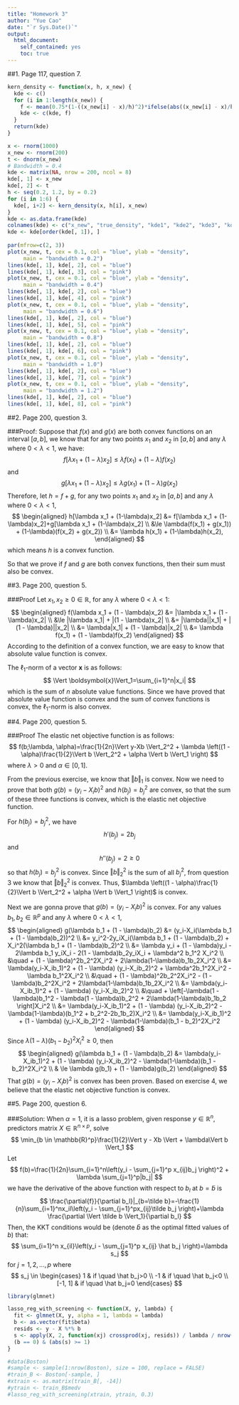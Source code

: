 ```yaml
---
title: "Homework 3"
author: "Yue Cao"
date: "`r Sys.Date()`"
output:
  html_document:
    self_contained: yes
    toc: true
---
```

<!--
%\VignetteEngine{knitr::rmarkdown}
%\VignetteIndexEntry{The ridge regression vignette}
-->

##1. Page 117, question 7.
```r
kern_density <- function(x, h, x_new) {
  kde <- c()
  for (i in 1:length(x_new)) {
    f <- mean(0.75*(1-((x_new[i] - x)/h)^2)*ifelse(abs((x_new[i] - x)/h) <= 1, 1, 0))/h
    kde <- c(kde, f)
  }
  return(kde)
}

x <- rnorm(1000)
x_new <- rnorm(200)
t <- dnorm(x_new)
# Bandwidth = 0.4
kde <- matrix(NA, nrow = 200, ncol = 8)
kde[, 1] <- x_new
kde[, 2] <- t
h <- seq(0.2, 1.2, by = 0.2)
for (i in 1:6) {
  kde[, i+2] <- kern_density(x, h[i], x_new)
}
kde <- as.data.frame(kde)
colnames(kde) <- c("x_new", "true_density", "kde1", "kde2", "kde3", "kde4", "kde5", "kde6")
kde <- kde[order(kde[, 1]), ]
  
par(mfrow=c(2, 3))
plot(x_new, t, cex = 0.1, col = "blue", ylab = "density",
     main = "bandwidth = 0.2")
lines(kde[, 1], kde[, 2], col = "blue")
lines(kde[, 1], kde[, 3], col = "pink")
plot(x_new, t, cex = 0.1, col = "blue", ylab = "density",
     main = "bandwidth = 0.4")
lines(kde[, 1], kde[, 2], col = "blue")
lines(kde[, 1], kde[, 4], col = "pink")
plot(x_new, t, cex = 0.1, col = "blue", ylab = "density",
     main = "bandwidth = 0.6")
lines(kde[, 1], kde[, 2], col = "blue")
lines(kde[, 1], kde[, 5], col = "pink")
plot(x_new, t, cex = 0.1, col = "blue", ylab = "density",
     main = "bandwidth = 0.8")
lines(kde[, 1], kde[, 2], col = "blue")
lines(kde[, 1], kde[, 6], col = "pink")
plot(x_new, t, cex = 0.1, col = "blue", ylab = "density",
     main = "bandwidth = 1.0")
lines(kde[, 1], kde[, 2], col = "blue")
lines(kde[, 1], kde[, 7], col = "pink")
plot(x_new, t, cex = 0.1, col = "blue", ylab = "density",
     main = "bandwidth = 1.2")
lines(kde[, 1], kde[, 2], col = "blue")
lines(kde[, 1], kde[, 8], col = "pink")

```


##2. Page 200, question 3.

###Proof:
Suppose that $f(x)$ and $g(x)$ are both convex functions on an interval $[a, b]$, we know that for any two points $x_1$ and $x_2$ in $[a, b]$ and any $\lambda$ where $0<\lambda<1$, we have:
$$
f[\lambda x_1 + (1-\lambda)x_2] \le \lambda f(x_1) + (1-\lambda)f(x_2)
$$
and
$$
g[\lambda x_1 + (1-\lambda)x_2] \le \lambda g(x_1) + (1-\lambda)g(x_2)
$$
Therefore, let $h=f+g$, for any two points $x_1$ and $x_2$ in $[a, b]$ and any $\lambda$ where $0<\lambda<1$,
$$
\begin{aligned}
h[\lambda x_1 + (1-\lambda)x_2] &= f[\lambda x_1 + (1-\lambda)x_2]+g[\lambda x_1 + (1-\lambda)x_2] \\
&\le \lambda(f(x_1) + g(x_1)) + (1-\lambda)(f(x_2) + g(x_2)) \\
&= \lambda h(x_1) + (1-\lambda)h(x_2),
\end{aligned}
$$
which means $h$ is a convex function.

So that we prove if $f$ and $g$ are both convex functions, then their sum must also be convex.


##3. Page 200, question 5.

###Proof
Let $x_1, x_2 \ge 0 \in \mathbb{R}$, for any $\lambda$ where $0<\lambda<1$:
$$
\begin{aligned}
f(\lambda x_1 + (1 - \lambda)x_2) &= |\lambda x_1 + (1 - \lambda)x_2| \\
&\le |\lambda x_1| + |(1 - \lambda)x_2| \\
&= |\lambda||x_1| + |(1 - \lambda)||x_2| \\
&= \lambda|x_1| + (1 - \lambda)|x_2| \\
&= \lambda f(x_1) + (1 - \lambda)f(x_2)
\end{aligned}
$$
According to the definition of a convex function, we are easy to know that absolute value function is convex.

The $\ell_1$-norm of a vector $\boldsymbol{x}$ is as follows:
$$
\Vert \boldsymbol{x}\Vert_1=\sum_{i=1}^n|x_i|
$$
which is the sum of $n$ absolute value functions. Since we have proved that absolute value function is convex and the sum of convex functions is convex, the $\ell_1$-norm is also convex.


##4. Page 200, question 5.

###Proof
The elastic net objective function is as follows:
$$
f(b;\lambda, \alpha)=\frac{1}{2n}\Vert y-Xb \Vert_2^2 + \lambda \left((1 - \alpha)\frac{1}{2}\Vert b \Vert_2^2 + \alpha \Vert b \Vert_1 \right)
$$
where $\lambda > 0$ and $\alpha \in [0, 1]$.

From the previous exercise, we know that $\Vert b \Vert_1$ is convex. Now we need to prove that both $g(b)=(y_i-X_ib)^2$ and $h(b_j)=b_j^2$ are convex, so that the sum of these three functions is convex, which is the elastic net objective function.

For $h(b_j)=b_j^2$, we have
$$
h'(b_j)=2b_j
$$
and
$$
h''(b_j)=2 \ge 0
$$
so that $h(b_j)=b_j^2$ is convex. Since $\Vert b \Vert_2^2$ is the sum of all $b_j^2$, from question 3 we know that $\Vert b \Vert_2^2$ is convex. Thus, $\lambda \left((1 - \alpha)\frac{1}{2}\Vert b \Vert_2^2 + \alpha \Vert b \Vert_1 \right)$ is convex.

Next we are gonna prove that $g(b)=(y_i-X_ib)^2$ is convex. For any values $b_1, b_2 \in \mathbb{R}^p$ and any $\lambda$ where $0<\lambda<1$,
$$
\begin{aligned}
g(\lambda b_1 + (1 - \lambda)b_2) &= (y_i-X_i(\lambda b_1 + (1 - \lambda)b_2))^2 \\
&= y_i^2-2y_iX_i(\lambda b_1 + (1 - \lambda)b_2) + X_i^2(\lambda b_1 + (1 - \lambda)b_2)^2 \\
&= \lambda y_i + (1 - \lambda)y_i - 2\lambda b_1 y_iX_i - 2(1 - \lambda)b_2y_iX_i + \lambda^2 b_1^2 X_i^2 \\
&\quad + (1 - \lambda)^2b_2^2X_i^2 + 2\lambda(1-\lambda)b_1b_2X_i^2 \\
&= \lambda(y_i-X_ib_1)^2 + (1 - \lambda) (y_i-X_ib_2)^2 + \lambda^2b_1^2X_i^2 - \lambda b_1^2X_i^2 \\
&\quad + (1 - \lambda)^2b_2^2X_i^2 - (1 - \lambda)b_2^2X_i^2 + 2\lambda(1-\lambda)b_1b_2X_i^2 \\
&=  \lambda(y_i-X_ib_1)^2 + (1 - \lambda) (y_i-X_ib_2)^2 \\
&\quad + \left[-\lambda(1 - \lambda)b_1^2 - \lambda(1 - \lambda)b_2^2  + 2\lambda(1-\lambda)b_1b_2 \right]X_i^2 \\
&= \lambda(y_i-X_ib_1)^2 + (1 - \lambda) (y_i-X_ib_2)^2 - \lambda(1-\lambda)(b_1^2 + b_2^2-2b_1b_2)X_i^2 \\
&= \lambda(y_i-X_ib_1)^2 + (1 - \lambda) (y_i-X_ib_2)^2 - \lambda(1-\lambda)(b_1 - b_2)^2X_i^2
\end{aligned}
$$
Since $\lambda(1 - \lambda)(b_1-b_2)^2X_i^2 \ge 0$, then
$$
\begin{aligned}
g(\lambda b_1 + (1 - \lambda)b_2) &= \lambda(y_i-X_ib_1)^2 + (1 - \lambda) (y_i-X_ib_2)^2 - \lambda(1-\lambda)(b_1 - b_2)^2X_i^2 \\
& \le \lambda g(b_1) + (1 - \lambda)g(b_2)
\end{aligned}
$$
That $g(b)=(y_i-X_ib)^2$ is convex has been proven. Based on exercise 4, we believe that the elastic net objective function is convex.


##5. Page 200, question 6.

###Solution:
When $\alpha=1$, it is a lasso problem, given response $y \in \mathbb{R}^n$, predictors matrix $X \in \mathbb{R}^{n \times p}$, solve
$$
\min_{b \in \mathbb{R}^p}\frac{1}{2}\Vert y - Xb \Vert + \lambda\Vert b \Vert_1
$$
Let
$$
f(b)=\frac{1}{2n}\sum_{i=1}^n\left(y_i - \sum_{j=1}^p x_{ij}b_j \right)^2 + \lambda \sum_{j=1}^p|b_j|
$$
we have the derivative of the above function with respect to $b_l$ at $b=\tilde b$ is
$$
\frac{\partial{f}}{\partial b_l}|_{b=\tilde b}=-\frac{1}{n}\sum_{i=1}^nx_il\left(y_i - \sum_{j=1}^px_{ij}\tilde b_j \right)+\lambda \frac{\partial \Vert \tilde b \Vert_1}{\partial b_l}
$$
Then, the KKT conditions would be (denote $\hat b$ as the optimal fitted values of $b$) that:
$$
\sum_{i=1}^n x_{il}\left(y_i - \sum_{j=1}^p x_{ij} \hat b_j \right)=\lambda s_j
$$
for $j = 1, 2, ..., p$ where
$$
s_j \in
\begin{cases}
    1 & if \quad \hat b_j>0 \\
    -1 & if \quad \hat b_j<0 \\
    [-1, 1] & if \quad \hat b_j=0
\end{cases}
$$
```r
library(glmnet)

lasso_reg_with_screening <- function(X, y, lambda) {
  fit <- glmnet(X, y, alpha = 1, lambda = lambda)
  b <- as.vector(fit$beta)
  resids <- y - X %*% b
  s <- apply(X, 2, function(xj) crossprod(xj, resids)) / lambda / nrow(X)
  (b == 0) & (abs(s) >= 1)
}

#data(Boston)
#sample <- sample(1:nrow(Boston), size = 100, replace = FALSE)
#train_B <- Boston[-sample, ]
#xtrain <- as.matrix(train_B[, -14])
#ytrain <- train_B$medv
#lasso_reg_with_screening(xtrain, ytrain, 0.3)
```






